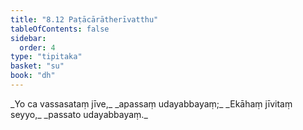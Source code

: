 ```yaml
---
title: "8.12 Paṭācārātherīvatthu"
tableOfContents: false
sidebar:
  order: 4
type: "tipitaka"
basket: "su"
book: "dh"
---
```



<DynamicBreadcrumb />

<Division number="113" book="dh" bookNo="18" page="30">

<Paragraph number="121" type="verses" book="dh">
_Yo ca vassasataṃ jīve,_  
_apassaṃ udayabbayaṃ;_  
_Ekāhaṃ jīvitaṃ seyyo,_  
_passato udayabbayaṃ._
</Paragraph>
</Division>
